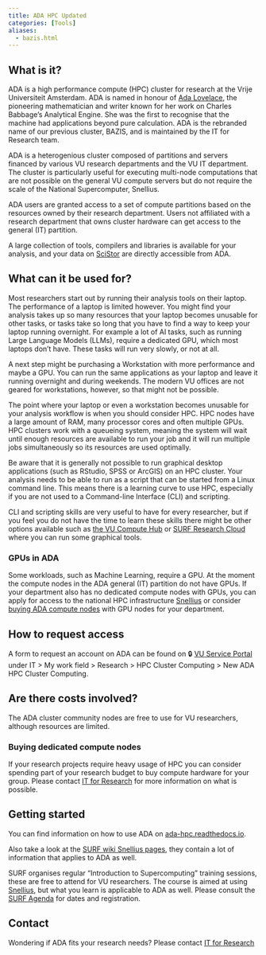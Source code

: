 ```yaml
---
title: ADA HPC Updated
categories: [Tools]
aliases:
  - bazis.html
---
```


## What is it?

ADA is a high performance compute (HPC) cluster for research at the Vrije Universiteit Amsterdam. ADA is named in honour of [Ada Lovelace](https://en.wikipedia.org/wiki/Ada_Lovelace), the pioneering mathematician and writer known for her work on Charles Babbage's Analytical Engine. She was the first to recognise that the machine had applications beyond pure calculation. ADA is the rebranded name of our previous cluster, BAZIS, and is maintained by the IT for Research team.

ADA is a heterogenious cluster composed of partitions and servers financed by various VU research departments and the VU IT department. The cluster is particularly useful for executing multi-node computations that are not possible on the general VU compute servers but do not require the scale of the National Supercomputer, Snellius.

ADA users are granted access to a set of compute partitions based on the resources owned by their research department. Users not affiliated with a research department that owns cluster hardware can get access to the general (IT) partition.

A large collection of tools, compilers and libraries is available for your analysis, and your data on [SciStor](../topics/SciStor.qmd) are directly accessible from ADA.

## What can it be used for?

Most researchers start out by running their analysis tools on their laptop. The performance of a laptop is limited however. You might find your analysis takes up so many resources that your laptop becomes unusable for other tasks, or tasks take so long that you have to find a way to keep your laptop running overnight. For example a lot of AI tasks, such as running Large Language Models (LLMs), require a dedicated GPU, which most laptops don't have. These tasks will run very slowly, or not at all.

A next step might be purchasing a Workstation with more performance and maybe a GPU. You can run the same applications as your laptop and leave it running overnight and during weekends. The modern VU offices are not geared for workstations, however, so that might not be possible.

The point where your laptop or even a workstation becomes unusable for your analysis workflow is when you should consider HPC. HPC nodes have a large amount of RAM, many processor cores and often multiple GPUs. HPC clusters work with a queueing system, meaning the system will wait until enough resources are available to run your job and it will run multiple jobs simultaneously so its resources are used optimally.

Be aware that it is generally not possible to run graphical desktop applications (such as RStudio, SPSS or ArcGIS) on an HPC cluster. Your analysis needs to be able to run as a script that can be started from a Linux command line. This means there is a learning curve to use HPC, especially if you are not used to a Command-line Interface (CLI) and scripting.

CLI and scripting skills are very useful to have for every researcher, but  if you feel you do not have the time to learn these skills there might be other options available such as [the VU Compute Hub](https://hub.compute.vu.nl) or [SURF Research Cloud](../topics/researchcloud.qmd) where you can run some graphical tools.

### GPUs in ADA
Some workloads, such as Machine Learning, require a GPU. At the moment the compute nodes in the ADA general (IT) partition do not have GPUs. If your department also has no dedicated compute nodes with GPUs, you can apply for access to the national HPC infrastructure [Snellius](../topics/snellius.qmd) or consider [buying ADA compute nodes](#buying-dedicated-compute-nodes) with GPU nodes for your department.

## How to request access

A form to request an account on ADA can be found on 🔒 [VU Service Portal](https://services.vu.nl/esc) under IT > My work field > Research > HPC Cluster Computing > New ADA HPC Cluster Computing.

## Are there costs involved?

The ADA cluster community nodes are free to use for VU researchers, although resources are limited.

### Buying dedicated compute nodes

If your research projects require heavy usage of HPC you can consider spending part of your research budget to buy compute hardware for your group. Please contact [IT for Research](mailto:itvo.it@vu.nl) for more information on what is possible.

## Getting started

You can find information on how to use ADA on [ada-hpc.readthedocs.io](https://ada-hpc.readthedocs.io).

Also take a look at the [SURF wiki Snellius pages](https://servicedesk.surf.nl/wiki/display/WIKI/Snellius), they contain a lot of information that applies to ADA as well.

SURF organises regular "Introduction to Supercomputing" training sessions, these are free to attend for VU researchers. The course is aimed at using [Snellius](../topics/snellius.qmd), but what you learn is applicable to ADA as well. Please consult the [SURF Agenda](https://www.surf.nl/en/agenda) for dates and registration.

## Contact
Wondering if ADA fits your research needs? Please contact [IT for Research](mailto:itvo.it@vu.nl)
